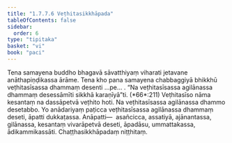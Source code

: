 ```yaml
---
title: "1.7.7.6 Veṭhitasikkhāpada"
tableOfContents: false
sidebar:
  order: 6
type: "tipitaka"
basket: "vi"
book: "paci"
---
```



<DynamicBreadcrumb />

<Division number="643" book="paci" e="ch" v="2" p="266">

<Paragraph number="2028" book="paci">
Tena samayena buddho bhagavā sāvatthiyaṃ viharati jetavane anāthapiṇḍikassa ārāme. Tena kho pana samayena chabbaggiyā bhikkhū veṭhitasīsassa dhammaṃ desenti …pe… .
</Paragraph>

<Paragraph number="2029" book="paci">
<Emphasis>“Na veṭhitasīsassa agilānassa dhammaṃ desessāmīti sikkhā karaṇīyā”</Emphasis>ti. (*66*:<Emphasis>211</Emphasis>)
</Paragraph>

<Paragraph number="2030" book="paci">
<Emphasis>Veṭhitasīso</Emphasis> nāma kesantaṃ na dassāpetvā veṭhito hoti.
</Paragraph>

<Paragraph number="2031" book="paci">
Na veṭhitasīsassa agilānassa dhammo desetabbo. Yo anādariyaṃ paṭicca veṭhitasīsassa agilānassa dhammaṃ deseti, āpatti dukkaṭassa.
</Paragraph>

<Paragraph number="2032" book="paci">
Anāpatti—  asañcicca, assatiyā, ajānantassa, gilānassa, kesantaṃ vivarāpetvā deseti, āpadāsu, ummattakassa, ādikammikassāti.

</Paragraph>
</Division>

<Paragraph number="2033" type="center" book="paci">
Chaṭṭhasikkhāpadaṃ niṭṭhitaṃ.
</Paragraph>